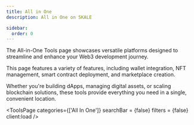 ```yaml
---
title: All in One
description: All in One on SKALE

sidebar:
  order: 0
---
```



The All-in-One Tools page showcases versatile platforms designed to streamline and enhance your Web3 development journey. 

This page features a variety of features, including wallet integration, NFT management, smart contract deployment, and marketplace creation. 

Whether you're building dApps, managing digital assets, or scaling blockchain solutions, these tools provide everything you need in a single, convenient location.

<ToolsPage 
	categories={['All In One']} 
	searchBar = {false}
	filters = {false}
	client:load 
/>